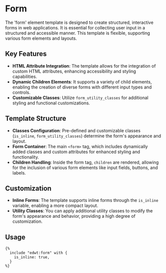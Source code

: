 # Form

The 'form' element template is designed to create structured, interactive forms in web applications. It is essential for collecting user input in a structured and accessible manner. This template is flexible, supporting various form elements and layouts.

## Key Features

- **HTML Attribute Integration**: The template allows for the integration of custom HTML attributes, enhancing accessibility and styling capabilities.
- **Dynamic Children Elements**: It supports a variety of child elements, enabling the creation of diverse forms with different input types and controls.
- **Customizable Classes**: Utilize `form_utility_classes` for additional styling and functional customizations.

## Template Structure

- **Classes Configuration**: Pre-defined and customizable classes (`is_inline`, `form_utility_classes`) determine the form's appearance and layout.
- **Form Container**: The main `<form>` tag, which includes dynamically added classes and custom attributes for enhanced styling and functionality.
- **Children Handling**: Inside the form tag, `children` are rendered, allowing for the inclusion of various form elements like input fields, buttons, and labels.

## Customization

- **Inline Forms**: The template supports inline forms through the `is_inline` variable, enabling a more compact layout.
- **Utility Classes**: You can apply additional utility classes to modify the form's appearance and behavior, providing a high degree of customization.

## Usage

```twig
{%
  include "edwt:form" with {
    is_inline: true,
  }
%}
```
